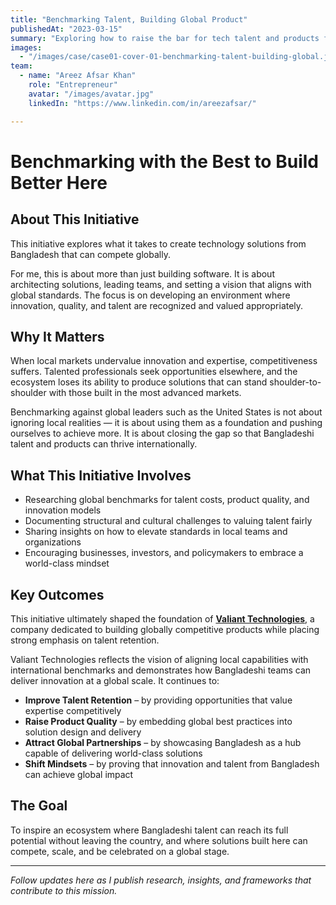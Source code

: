 ```yaml
---
title: "Benchmarking Talent, Building Global Product"
publishedAt: "2023-03-15"
summary: "Exploring how to raise the bar for tech talent and products from Bangladesh."
images:
  - "/images/case/case01-cover-01-benchmarking-talent-building-global.jpg"
team:
  - name: "Areez Afsar Khan"
    role: "Entrepreneur"
    avatar: "/images/avatar.jpg"
    linkedIn: "https://www.linkedin.com/in/areezafsar/"

---
```


# Benchmarking with the Best to Build Better Here

## About This Initiative

This initiative explores what it takes to create technology solutions from Bangladesh that can compete globally.

For me, this is about more than just building software. It is about architecting solutions, leading teams, and setting a vision that aligns with global standards. The focus is on developing an environment where innovation, quality, and talent are recognized and valued appropriately.

## Why It Matters

When local markets undervalue innovation and expertise, competitiveness suffers. Talented professionals seek opportunities elsewhere, and the ecosystem loses its ability to produce solutions that can stand shoulder-to-shoulder with those built in the most advanced markets.

Benchmarking against global leaders such as the United States is not about ignoring local realities — it is about using them as a foundation and pushing ourselves to achieve more. It is about closing the gap so that Bangladeshi talent and products can thrive internationally.

## What This Initiative Involves

- Researching global benchmarks for talent costs, product quality, and innovation models
- Documenting structural and cultural challenges to valuing talent fairly
- Sharing insights on how to elevate standards in local teams and organizations
- Encouraging businesses, investors, and policymakers to embrace a world-class mindset

## Key Outcomes

This initiative ultimately shaped the foundation of **[Valiant Technologies](https://valiant.com.bd)**, a company dedicated to building globally competitive products while placing strong emphasis on talent retention.

Valiant Technologies reflects the vision of aligning local capabilities with international benchmarks and demonstrates how Bangladeshi teams can deliver innovation at a global scale. It continues to:

- **Improve Talent Retention** – by providing opportunities that value expertise competitively
- **Raise Product Quality** – by embedding global best practices into solution design and delivery
- **Attract Global Partnerships** – by showcasing Bangladesh as a hub capable of delivering world-class solutions
- **Shift Mindsets** – by proving that innovation and talent from Bangladesh can achieve global impact

## The Goal

To inspire an ecosystem where Bangladeshi talent can reach its full potential without leaving the country, and where solutions built here can compete, scale, and be celebrated on a global stage.

---

*Follow updates here as I publish research, insights, and frameworks that contribute to this mission.*

